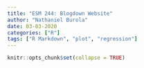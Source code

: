 ```yaml
---
title: "ESM 244: Blogdown Website"
author: "Nathaniel Burola"
date: 03-03-2020
categories: ["R"]
tags: ["R Markdown", "plot", "regression"]
---
```


```r
knitr::opts_chunk$set(collapse = TRUE)
```


